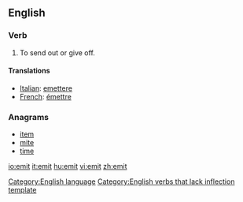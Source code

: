 ==English==

===Verb===
{{en-verb|emitt|ing}}
#To send out or give off.

====Translations====
*[[Italian]]: [[emettere]]
*[[French]]: [[émettre]]

===Anagrams===
*[[item]]
*[[mite]]
*[[time]]

[[Category:English language]]
[[Category:English verbs that lack inflection template]]

[[io:emit]]
[[it:emit]]
[[hu:emit]]
[[vi:emit]]
[[zh:emit]]